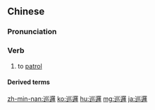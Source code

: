 {{also|巡逻}}
==Chinese==
{{zh-forms|s=巡逻}}

===Pronunciation===
{{zh-pron
|m=xúnluó
|c=ceon4 lo4
|h=pfs=sùn-lò
|mn=sûn-lô
|ma=Zh-xúnluó.ogg
|cat=v
}}

===Verb===
{{zh-verb}}

# to [[patrol]]

====Derived terms====
{{zh-der|巡邏車|巡邏艇}}

{{zh-cat|Advanced}}

[[zh-min-nan:巡邏]]
[[ko:巡邏]]
[[hu:巡邏]]
[[mg:巡邏]]
[[ja:巡邏]]
